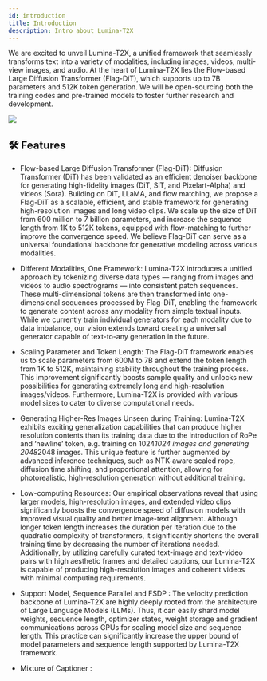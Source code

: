 ```yaml
---
id: introduction
title: Introduction
description: Intro about Lumina-T2X
---
```


We are excited to unveil Lumina-T2X, a unified framework that seamlessly transforms text into a variety of modalities, including images, videos, multi-view images, and audio. 
At the heart of Lumina-T2X lies the Flow-based Large Diffusion Transformer (Flag-DiT), which supports up to 7B parameters and 512K token generation. 
We will be open-sourcing both the training codes and pre-trained models to foster further research and development.

<img src="/img/framework/framework2.jpg"> </img>


## 🛠 Features

- Flow-based Large Diffusion Transformer (Flag-DiT): Diffusion Transformer (DiT) has been validated as an efficient denoiser backbone for generating high-fidelity images (DiT, SiT, and Pixelart-Alpha) and videos (Sora). Building on DiT, LLaMA, and flow matching, we propose a Flag-DiT as a scalable, efficient, and stable framework for generating high-resolution images and long video clips. We scale up the size of DiT from 600 million to 7 billion parameters, and increase the sequence length from 1K to 512K tokens, equipped with flow-matching to further improve the convergence speed. We believe Flag-DiT can serve as a universal foundational backbone for generative modeling across various modalities.

- Different Modalities, One Framework: Lumina-T2X introduces a unified approach by tokenizing diverse data types — ranging from images and videos to audio spectrograms — into consistent patch sequences. These multi-dimensional tokens are then transformed into one-dimensional sequences processed by Flag-DiT, enabling the framework to generate content across any modality from simple textual inputs. While we currently train individual generators for each modality due to data imbalance, our vision extends toward creating a universal generator capable of text-to-any generation in the future.

- Scaling Parameter and Token Length: The Flag-DiT framework enables us to scale parameters from 600M to 7B and extend the token length from 1K to 512K, maintaining stability throughout the training process. This improvement significantly boosts sample quality and unlocks new possibilities for generating extremely long and high-resolution images/videos. Furthermore, Lumina-T2X is provided with various model sizes to cater to diverse computational needs. 
- Generating Higher-Res Images Unseen during Training: Lumina-T2X exhibits exciting generalization capabilities that can produce higher resolution contents than its training data due to the introduction of RoPe and ‘newline’ token, e.g. training on 1024*1024 images and generating 2048*2048 images. This unique feature is further augmented by advanced inference techniques, such as NTK-aware scaled rope, diffusion time shifting, and proportional attention, allowing for photorealistic, high-resolution generation without additional training.

- Low-computing Resources: Our empirical observations reveal that using larger models, high-resolution images, and extended video clips significantly boosts the convergence speed of diffusion models with improved visual quality and better image-text alignment. Although longer token length increases the duration per iteration due to the quadratic complexity of transformers, it significantly shortens the overall training time by decreasing the number of iterations needed. Additionally, by utilizing carefully curated text-image and text-video pairs with high aesthetic frames and detailed captions, our Lumina-T2X is capable of producing high-resolution images and coherent videos with minimal computing requirements.

- Support Model, Sequence Parallel and FSDP : The velocity prediction backbone of Lumina-T2X are highly deeply rooted from the architecture of Large Language Models (LLMs). Thus, it can  easily shard model weights, sequence length, optimizer states, weight storage and gradient communications across GPUs for scaling model size and sequence length. This practice can significantly increase the upper bound of model parameters and sequence length supported by Lumina-T2X framework. 

- Mixture of Captioner : 

